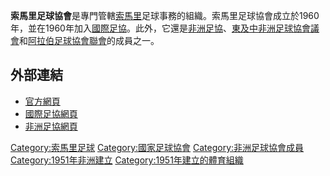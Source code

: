 {{國家足協
|Name               = 索馬里足球協會
|Logo               = <!-- 檔案不存在 Somalia FA.png ，可從英文維基百科取得 -->
|Founded            = 1960年
|FIFA affiliation   = 1960年
|Region             = [[非洲足協|非洲足協]]
|Region affiliation = 1986年
|Subregion             = [[東及中非洲足球協會議會|東及中非洲足球協會議會]]
|Subregion affiliation = 1974年
|Subregion2             = [[阿拉伯足球協會聯會|阿拉伯足球協會聯會]]
|Subregion2 affiliation = 1973年
|President          = Alisaid Ghuled
}}

'''索馬里足球協會'''是專門管轄[[索馬里|索馬里]]足球事務的組織。索馬里足球協會成立於1960年，並在1960年加入[[國際足協|國際足協]]。此外，它還是[[非洲足協|非洲足協]]、[[東及中非洲足球協會議會|東及中非洲足球協會議會]]和[[阿拉伯足球協會聯會|阿拉伯足球協會聯會]]的成員之一。

==外部連結==
* [http://www.somsoccer.com 官方網頁] {{Wayback|url=http://www.somsoccer.com/ |date=20180818014304 }}
* [http://www.fifa.com/associations/association=som/index.html 國際足協網頁] {{Wayback|url=http://www.fifa.com/associations/association=som/index.html |date=20180617215937 }}
* [http://www.cafonline.com/association/somalia 非洲足協網頁] {{Wayback|url=http://www.cafonline.com/association/somalia |date=20160303204713 }}

{{非洲足球協會成員}}

[[Category:索馬里足球|Category:索馬里足球]]
[[Category:國家足球協會|Category:國家足球協會]]
[[Category:非洲足球協會成員|Category:非洲足球協會成員]]
[[Category:1951年非洲建立|Category:1951年非洲建立]]
[[Category:1951年建立的體育組織|Category:1951年建立的體育組織]]